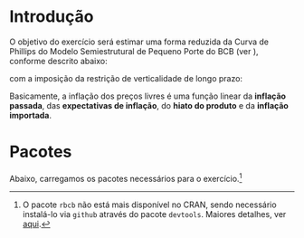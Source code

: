 
\newpage
# Introdução

O objetivo do exercício será estimar uma forma reduzida da Curva de Phillips do Modelo Semiestrutural de Pequeno Porte do BCB (ver \href{https://www.bcb.gov.br/?RI201809B9P}{aqui}), conforme descrito abaixo:

\begin{align}
\pi_t^{livres} = \sum_{i>0} \beta_{1i} E_t \pi^{total}_{t+i} +\sum_{j>0} \beta_{2j} \pi^{total}_{t-j} +\sum_{k \geq 0} \beta_{3k} \pi^{importada}_{t-k} + \sum_{l>0} \beta_{4l} hiato_{t-l} + \sum_{m = 1}^4 D_m + \epsilon_t \label{cp}
\end{align} 

com a imposição da restrição de verticalidade de longo prazo:

\begin{align}
\sum_{i>0} \beta_{1i} +\sum_{j>0} \beta_{2j} +\sum_{k \geq 0} \beta_{3k} = 1
\end{align}

Basicamente, a inflação dos preços livres é uma função linear da **inflação passada**, das **expectativas de inflação**, do **hiato do produto** e da **inflação importada**. 

# Pacotes

Abaixo, carregamos os pacotes necessários para o exercício.^[O pacote `rbcb` não está mais disponível no CRAN, sendo necessário instalá-lo via `github` através do pacote `devtools`. Maiores detalhes, ver [aqui](https://github.com/wilsonfreitas/rbcb).]

\bigskip
